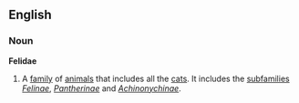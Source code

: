 ==English==
===Noun===
{{wikipedia}}
'''Felidae'''
#A [[family]] of [[animal]]s that includes all the [[cat]]s. It includes the [[subfamilies]] ''[[Felinae]]'', ''[[Pantherinae]]'' and ''[[Achinonychinae]]''.